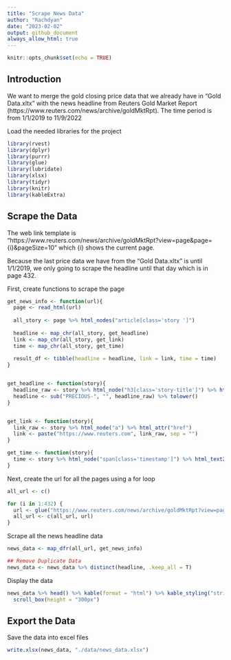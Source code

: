 ```yaml
---
title: "Scrape News Data"
author: "Rachdyan"
date: "2023-02-02"
output: github_document
always_allow_html: true
---
```


```r
knitr::opts_chunk$set(echo = TRUE)
```

## Introduction

We want to merge the gold closing price data that we already have in "Gold Data.xltx" with the news headline from Reuters Gold Market Report (https://www.reuters.com/news/archive/goldMktRpt). The time period is from 1/1/2019 to 11/9/2022

Load the needed libraries for the project

```r
library(rvest)
library(dplyr)
library(purrr)
library(glue)
library(lubridate)
library(xlsx)
library(tidyr)
library(knitr)
library(kableExtra)
```



## Scrape the Data

The web link template is "https://www.reuters.com/news/archive/goldMktRpt?view=page&page={i}&pageSize=10" which {i} shows the current page. 

Because the last price data we have from the "Gold Data.xltx" is until 1/1/2019, we only going to scrape the headline until that day which is in page 432.

First, create functions to scrape the page


```r

get_news_info <- function(url){
  page <- read_html(url)
  
  all_story <- page %>% html_nodes("article[class='story ']")
  
  headline <- map_chr(all_story, get_headline)
  link <- map_chr(all_story, get_link)
  time <- map_chr(all_story, get_time)
  
  result_df <- tibble(headline = headline, link = link, time = time)
}


get_headline <- function(story){
  headline_raw <- story %>% html_node("h3[class='story-title']") %>% html_text2()
  headline <- sub("PRECIOUS-", "", headline_raw) %>% tolower()
}


get_link <- function(story){
  link_raw <- story %>% html_node("a") %>% html_attr("href")
  link <- paste("https://www.reuters.com", link_raw, sep = "")
}

get_time <- function(story){
  time <- story %>% html_node("span[class='timestamp']") %>% html_text2()
}
```

Next, create the url for all the pages using a for loop

```r

all_url <- c()

for (i in 1:432) {
  url <- glue("https://www.reuters.com/news/archive/goldMktRpt?view=page&page={i}&pageSize=10")
  all_url <- c(all_url, url)
}

```

Scrape all the news headline data

```r

news_data <- map_dfr(all_url, get_news_info)

## Remove Duplicate Data
news_data <- news_data %>% distinct(headline, .keep_all = T)

```

Display the data
```r

news_data %>% head() %>% kable(format = "html") %>% kable_styling("striped") %>%
  scroll_box(height = "300px")

```


## Export the Data

Save the data into excel files

```r

write.xlsx(news_data, "./data/news_data.xlsx")

```
